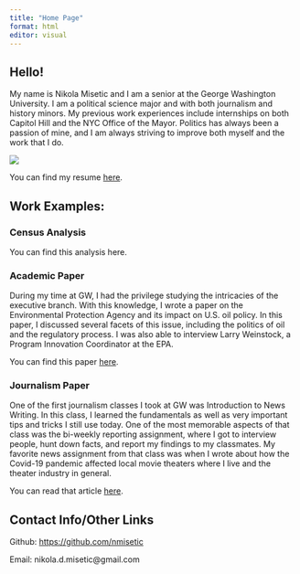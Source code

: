 ```yaml
---
title: "Home Page"
format: html
editor: visual
---
```


## Hello!

My name is Nikola Misetic and I am a senior at the George Washington University. I am a political science major and with both journalism and history minors. My previous work experiences include internships on both Capitol Hill and the NYC Office of the Mayor. Politics has always been a passion of mine, and I am always striving to improve both myself and the work that I do.

![](Grad%20Photo.png){fig-align="center"}

You can find my resume [here](https://github.com/nmisetic/mywebsite/blob/main/Nikola%20Misetic%20Resume.pdf).

## Work Examples:

### Census Analysis

You can find this analysis here.

### Academic Paper

During my time at GW, I had the privilege studying the intricacies of the executive branch. With this knowledge, I wrote a paper on the Environmental Protection Agency and its impact on U.S. oil policy. In this paper, I discussed several facets of this issue, including the politics of oil and the regulatory process. I was also able to interview Larry Weinstock, a Program Innovation Coordinator at the EPA.

You can find this paper [here](https://nmisetic.github.io/mywebsite/Academic.html).

### Journalism Paper

One of the first journalism classes I took at GW was Introduction to News Writing. In this class, I learned the fundamentals as well as very important tips and tricks I still use today. One of the most memorable aspects of that class was the bi-weekly reporting assignment, where I got to interview people, hunt down facts, and report my findings to my classmates. My favorite news assignment from that class was when I wrote about how the Covid-19 pandemic affected local movie theaters where I live and the theater industry in general.

You can read that article [here](https://nmisetic.github.io/mywebsite/Journalism.html).

## Contact Info/Other Links

Github: <https://github.com/nmisetic>

Email: nikola.d.misetic\@gmail.com
